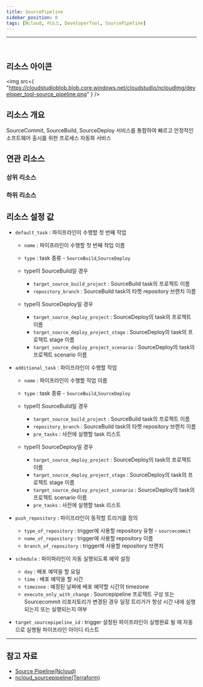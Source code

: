 ```yaml
---
title: SourcePipeline
sidebar_position: 0
tags: [Ncloud, 리소스, DeveloperTool, SourcePipeline]
---
```


<hr />
<br />

## 리소스 아이콘

<img
    src={
        "https://cloudstudioblob.blob.core.windows.net/cloudstudio/ncloudImg/developer_tool-source_pipeline.png"
    }
/>

## 리소스 개요

SourceCommit, SourceBuild, SourceDeploy 서비스를 통합하여 빠르고 안정적인 소프트웨어 출시를 위한 프로세스 자동화 서비스

## 연관 리소스

### 상위 리소스

### 하위 리소스



## 리소스 설정 값

-   `default_task` : 파이프라인이 수행할 첫 번째 작업
    -   `name` : 파이프라인이 수행할 첫 번째 작업 이름  
    -   `type` : task 종류 - `SourceBuild`,`SourceDeploy`

    - type이 SourceBuild일 경우
        - `target_source_build_project` : SourceBuild task의 프로젝트 이름
        - `repository_branch` : SourceBuild task의 타켓 repository 브랜치 이름

    - type이 SourceDeploy일 경우
        -  `target_source_deploy_project` : SourceDeploy의 task의 프로젝트 이름
        -  `target_source_deploy_project_stage` : SourceDeploy의 task의 프로젝트 stage 이름
        -  `target_source_deploy_project_scenario` : SourceDeploy의 task의 프로젝트 scenario 이름

-   `additional_task` : 파이프라인이 수행할 작업
    -   `name` : 파이프라인이 수행할 작업 이름
    -   `type` : task 종류 - `SourceBuild`,`SourceDeploy`

    - type이 SourceBuild일 경우
        - `target_source_build_project` : SourceBuild task의 프로젝트 이름
        - `repository_branch` : SourceBuild task의 타켓 repository 브랜치 이름
        -  `pre_tasks` : 사전에 실행할 task 리스트
    
    - type이 SourceDeploy일 경우
        -  `target_source_deploy_project` : SourceDeploy의 task의 프로젝트 이름
        -  `target_source_deploy_project_stage` : SourceDeploy의 task의 프로젝트 stage 이름
        -  `target_source_deploy_project_scenario` : SourceDeploy의 task의 프로젝트 scenario 이름
        -  `pre_tasks` : 사전에 실행할 task 리스트

-   `push_repository` : 파이프라인이 동작할 트리거를 정의
    -   `type_of_repository` : trigger에 사용할 repository 유형 - `sourcecommit`
    -   `name_of_repository` : trigger에 사용할 repository 이름
    -   `branch_of_repository` : trigger에 사용할 repository 브랜치

-   `schedule` : 파이파라인이 자동 실행되도록 예약 설정
    - `day` : 배포 예약을 할 요일
    - `time` : 배포 예약을 할 시간
    - `timezone` : 예정된 날짜에 배포 예약할 시간의 timezone
    - `execute_only_with_change` : Sourcepipeline 프로젝트 구성 또는 Sourcecommit 리포지토리가 변경된 경우 일정 트리거가 항상 시간 내에 실행되는지 또는 실행되는지 여부 

-   `target_sourcepipeline_id` : trigger 설정된 파이프라인이 실행완료 될 때 자동으로 실행될 파이프라인 아이디 리스트
 


---


## 참고 자료

-   [Source Pipeline(Ncloud)](https://www.ncloud.com/product/devTools/sourcePipeline)
-   [ncloud_sourcepipeline(Terraform)](https://registry.terraform.io/providers/NaverCloudPlatform/ncloud/latest/docs/resources/sourcepipeline_project)
